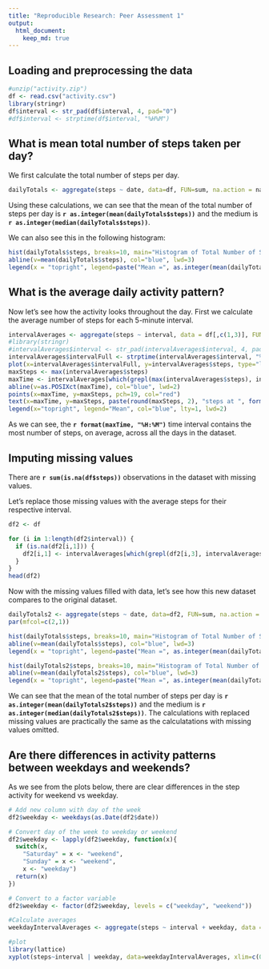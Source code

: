 ---
title: "Reproducible Research: Peer Assessment 1"
output: 
  html_document:
    keep_md: true
---


## Loading and preprocessing the data
```{r}
#unzip("activity.zip")
df <- read.csv("activity.csv")
library(stringr)
df$interval <- str_pad(df$interval, 4, pad="0")
#df$interval <- strptime(df$interval, "%H%M")
```


## What is mean total number of steps taken per day?

We first calculate the total number of steps per day.
```{r}
dailyTotals <- aggregate(steps ~ date, data=df, FUN=sum, na.action = na.omit)
```

Using these calculations, we can see that the mean of the total number of steps per day is **`r as.integer(mean(dailyTotals$steps))`** and the medium is **`r as.integer(median(dailyTotals$steps))`**. 

We can also see this in the following histogram:

```{r}
hist(dailyTotals$steps, breaks=10, main="Histogram of Total Number of Steps per Day (NA omitted)", xlab="Number of Steps")
abline(v=mean(dailyTotals$steps), col="blue", lwd=3)
legend(x = "topright", legend=paste("Mean =", as.integer(mean(dailyTotals$steps))), col="blue", lty=1, lwd=3)
```

## What is the average daily activity pattern?

Now let's see how the activity looks throughout the day. First we calculate the average number of steps for each 5-minute interval.

```{r}
intervalAverages <- aggregate(steps ~ interval, data = df[,c(1,3)], FUN=mean, na.action = na.omit)
#library(stringr)
#intervalAverages$interval <- str_pad(intervalAverages$interval, 4, pad="0")
intervalAverages$intervalFull <- strptime(intervalAverages$interval, "%H%M")
plot(x=intervalAverages$intervalFull, y=intervalAverages$steps, type="l", main="Average Number of Steps during the Day", xlab="Time", ylab="Number of Steps")
maxSteps <- max(intervalAverages$steps)
maxTime <- intervalAverages[which(grepl(max(intervalAverages$steps), intervalAverages$steps)),3]
abline(v=as.POSIXct(maxTime), col="blue", lwd=2)
points(x=maxTime, y=maxSteps, pch=19, col="red")
text(x=maxTime, y=maxSteps, paste(round(maxSteps, 2), "steps at ", format(maxTime, "%H:%M")), pos = 4)
legend(x="topright", legend="Mean", col="blue", lty=1, lwd=2)
```

As we can see, the **`r format(maxTime, "%H:%M")`** time interval contains the most number of steps, on average, across all the days in the dataset. 


## Imputing missing values

There are **`r sum(is.na(df$steps))`** observations in the dataset with missing values.

Let's replace those missing values with the average steps for their respective interval.

```{r}
df2 <- df

for (i in 1:length(df2$interval)) {
  if (is.na(df2[i,1])) {
    df2[i,1] <- intervalAverages[which(grepl(df2[i,3], intervalAverages$interval)),2]
  }
}
head(df2)
```

Now with the missing values filled with data, let's see how this new dataset compares to the original dataset.

```{r}
dailyTotals2 <- aggregate(steps ~ date, data=df2, FUN=sum, na.action = na.omit)
par(mfcol=c(2,1))

hist(dailyTotals$steps, breaks=10, main="Histogram of Total Number of Steps per Day (NA omitted)", xlab="Number of Steps")
abline(v=mean(dailyTotals$steps), col="blue", lwd=3)
legend(x = "topright", legend=paste("Mean =", as.integer(mean(dailyTotals$steps))), col="blue", lty=1, lwd=3)

hist(dailyTotals2$steps, breaks=10, main="Histogram of Total Number of Steps per Day (NA replaced)", xlab="Number of Steps")
abline(v=mean(dailyTotals2$steps), col="blue", lwd=3)
legend(x = "topright", legend=paste("Mean =", as.integer(mean(dailyTotals2$steps))), col="blue", lty=1, lwd=3)

```

We can see that the mean of the total number of steps per day is **`r as.integer(mean(dailyTotals2$steps))`** and the medium is **`r as.integer(median(dailyTotals2$steps))`**. The calculations with replaced missing values are practically the same as the calculatations with missing values omitted.


## Are there differences in activity patterns between weekdays and weekends?

As we see from the plots below, there are clear differences in the step activity for weekend vs weekday. 

```{r}
# Add new column with day of the week
df2$weekday <- weekdays(as.Date(df2$date))

# Convert day of the week to weekday or weekend
df2$weekday <- lapply(df2$weekday, function(x){
  switch(x, 
    "Saturday" = x <- "weekend",
    "Sunday" = x <- "weekend",
    x <- "weekday")
  return(x)
})

# Convert to a factor variable
df2$weekday <- factor(df2$weekday, levels = c("weekday", "weekend"))

#Calculate averages
weekdayIntervalAverages <- aggregate(steps ~ interval + weekday, data = df2[,c(1,3,4)], FUN=mean)

#plot
library(lattice)
xyplot(steps~interval | weekday, data=weekdayIntervalAverages, xlim=c(0,2400), ylim=c(-20,250), type="l", layout=c(1,2), xlab="Interval", ylab="Number of Steps", main="Average Number of Steps: Weekday vs Weekend")
```
